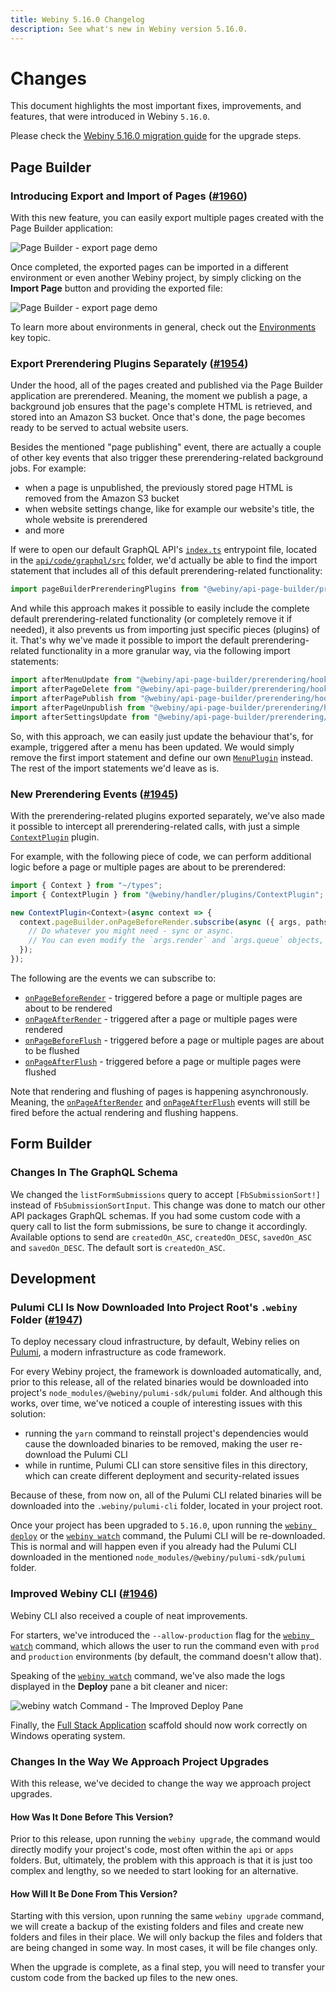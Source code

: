 ```yaml
---
title: Webiny 5.16.0 Changelog
description: See what's new in Webiny version 5.16.0.
---
```



# Changes

This document highlights the most important fixes, improvements, and features, that were introduced in Webiny `5.16.0`.

<Alert type="info" title="How To Upgrade?">

Please check the [Webiny 5.16.0 migration guide](/docs/{version}/release-notes/5.16.0/upgrade-guide) for the upgrade steps.

</Alert>

## Page Builder

### Introducing Export and Import of Pages ([#1960](https://github.com/webiny/webiny-js/pull/1960))

With this new feature, you can easily export multiple pages created with the Page Builder application:

![Page Builder - export page demo](./changelog/export-page-demo.gif)

Once completed, the exported pages can be imported in a different environment or even another Webiny project, by simply clicking on the **Import Page** button and providing the exported file:

![Page Builder - export page demo](./changelog/import-page-demo.gif)

<Alert type="info">

To learn more about environments in general, check out the [Environments](../../infrastructure/basics/environments) key topic.

</Alert>

### Export Prerendering Plugins Separately ([#1954](https://github.com/webiny/webiny-js/pull/1954))

Under the hood, all of the pages created and published via the Page Builder application are prerendered. Meaning, the moment we publish a page, a background job ensures that the page's complete HTML is retrieved, and stored into an Amazon S3 bucket. Once that's done, the page becomes ready to be served to actual website users.

Besides the mentioned "page publishing" event, there are actually a couple of other key events that also trigger these prerendering-related background jobs. For example:

- when a page is unpublished, the previously stored page HTML is removed from the Amazon S3 bucket
- when website settings change, like for example our website's title, the whole website is prerendered
- and more

If were to open our default GraphQL API's [`index.ts`](https://github.com/webiny/webiny-js/blob/next/packages/cwp-template-aws/template/api/code/graphql/src/index.ts#L11) entrypoint file, located in the [`api/code/graphql/src`](https://github.com/webiny/webiny-js/blob/next/packages/cwp-template-aws/template/api/code/graphql/src/index.ts#L11) folder, we'd actually be able to find the import statement that includes all of this default prerendering-related functionality:

```ts
import pageBuilderPrerenderingPlugins from "@webiny/api-page-builder/prerendering";
```

And while this approach makes it possible to easily include the complete default prerendering-related functionality (or completely remove it if needed), it also prevents us from importing just specific pieces (plugins) of it. That's why we've made it possible to import the default prerendering-related functionality in a more granular way, via the following import statements:

```ts
import afterMenuUpdate from "@webiny/api-page-builder/prerendering/hooks/afterMenuUpdate";
import afterPageDelete from "@webiny/api-page-builder/prerendering/hooks/afterPageDelete";
import afterPagePublish from "@webiny/api-page-builder/prerendering/hooks/afterPagePublish";
import afterPageUnpublish from "@webiny/api-page-builder/prerendering/hooks/afterPageUnpublish";
import afterSettingsUpdate from "@webiny/api-page-builder/prerendering/hooks/afterSettingsUpdate";
```

So, with this approach, we can easily just update the behaviour that's, for example, triggered after a menu has been updated. We would simply remove the first import statement and define our own [`MenuPlugin`](https://github.com/webiny/webiny-js/blob/next/packages/api-page-builder/src/plugins/MenuPlugin.ts) instead. The rest of the import statements we'd leave as is.

### New Prerendering Events ([#1945](https://github.com/webiny/webiny-js/pull/1945))

With the prerendering-related plugins exported separately, we've also made it possible to intercept all prerendering-related calls, with just a simple [`ContextPlugin`](https://github.com/webiny/webiny-js/blob/v5.13.0/packages/handler/src/plugins/ContextPlugin.ts#L7) plugin.

For example, with the following piece of code, we can perform additional logic before a page or multiple pages are about to be prerendered:

```ts api/code/graphql/src/plugins/somePlugin.ts
import { Context } from "~/types";
import { ContextPlugin } from "@webiny/handler/plugins/ContextPlugin";

new ContextPlugin<Context>(async context => {
  context.pageBuilder.onPageBeforeRender.subscribe(async ({ args, paths, tags }) => {
    // Do whatever you might need - sync or async.
    // You can even modify the `args.render` and `args.queue` objects, if needed.
  });
});
```

The following are the events we can subscribe to:

- [`onPageBeforeRender`](https://github.com/webiny/webiny-js/blob/next/packages/api-page-builder/src/graphql/types.ts#L194) - triggered before a page or multiple pages are about to be rendered
- [`onPageAfterRender`](https://github.com/webiny/webiny-js/blob/next/packages/api-page-builder/src/graphql/types.ts#L195) - triggered after a page or multiple pages were rendered
- [`onPageBeforeFlush`](https://github.com/webiny/webiny-js/blob/next/packages/api-page-builder/src/graphql/types.ts#L196) - triggered before a page or multiple pages are about to be flushed
- [`onPageAfterFlush`](https://github.com/webiny/webiny-js/blob/next/packages/api-page-builder/src/graphql/types.ts#L197) - triggered before a page or multiple pages were flushed

Note that rendering and flushing of pages is happening asynchronously. Meaning, the [`onPageAfterRender`](https://github.com/webiny/webiny-js/blob/next/packages/api-page-builder/src/graphql/types.ts#L195) and [`onPageAfterFlush`](https://github.com/webiny/webiny-js/blob/next/packages/api-page-builder/src/graphql/types.ts#L197) events will still be fired before the actual rendering and flushing happens.

## Form Builder

### Changes In The GraphQL Schema

We changed the `listFormSubmissions` query to accept `[FbSubmissionSort!]` instead of `FbSubmissionSortInput`. This change was done to match our other API packages GraphQL schemas.
If you had some custom code with a query call to list the form submissions, be sure to change it accordingly.
Available options to send are `createdOn_ASC`, `createdOn_DESC`, `savedOn_ASC` and `savedOn_DESC`. The default sort is `createdOn_ASC`.

## Development

### Pulumi CLI Is Now Downloaded Into Project Root's `.webiny` Folder ([#1947](https://github.com/webiny/webiny-js/pull/1947))

To deploy necessary cloud infrastructure, by default, Webiny relies on [Pulumi](../../infrastructure/pulumi-iac/iac-with-pulumi), a modern infrastructure as code framework.

For every Webiny project, the framework is downloaded automatically, and, prior to this release, all of the related binaries would be downloaded into project's `node_modules/@webiny/pulumi-sdk/pulumi` folder. And although this works, over time, we've noticed a couple of interesting issues with this solution:

- running the `yarn` command to reinstall project's dependencies would cause the downloaded binaries to be removed, making the user re-download the Pulumi CLI
- while in runtime, Pulumi CLI can store sensitive files in this directory, which can create different deployment and security-related issues

Because of these, from now on, all of the Pulumi CLI related binaries will be downloaded into the `.webiny/pulumi-cli` folder, located in your project root.

<Alert type="info">

Once your project has been upgraded to `5.16.0`, upon running the [`webiny deploy`](../../core-development-concepts/basics/project-deployment) or the [`webiny watch`](../../core-development-concepts/basics/watch-command) command, the Pulumi CLI will be re-downloaded. This is normal and will happen even if you already had the Pulumi CLI downloaded in the mentioned `node_modules/@webiny/pulumi-sdk/pulumi` folder.

</Alert>

### Improved Webiny CLI ([#1946](https://github.com/webiny/webiny-js/pull/1946))

Webiny CLI also received a couple of neat improvements.

For starters, we've introduced the `--allow-production` flag for the [`webiny watch`](../../core-development-concepts/basics/watch-command) command, which allows the user to run the command even with `prod` and `production` environments (by default, the command doesn't allow that).

Speaking of the [`webiny watch`](../../core-development-concepts/basics/watch-command) command, we've also made the logs displayed in the **Deploy** pane a bit cleaner and nicer:

![webiny watch Command - The Improved Deploy Pane](./changelog/watch-deploy-pane-improvement.png)

Finally, the [Full Stack Application](/docs/5.28.x/core-development-concepts/scaffolding/full-stack-application) scaffold should now work correctly on Windows operating system.

### Changes In the Way We Approach Project Upgrades

With this release, we've decided to change the way we approach project upgrades.

#### How Was It Done Before This Version?

Prior to this release, upon running the `webiny upgrade`, the command would directly modify your project's code, most often within the `api` or `apps` folders. But, ultimately, the problem with this approach is that it is just too complex and lengthy, so we needed to start looking for an alternative.

#### How Will It Be Done From This Version?

Starting with this version, upon running the same `webiny upgrade` command, we will create a backup of the existing folders and files and create new folders and files in their place. We will only backup the files and folders that are being changed in some way. In most cases, it will be file changes only.

When the upgrade is complete, as a final step, you will need to transfer your custom code from the backed up files to the new ones.
